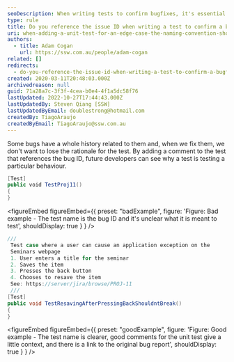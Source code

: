 ```yaml
---
seoDescription: When writing tests to confirm bugfixes, it's essential to reference the issue ID in the test name and comments. This provides context for future developers, helping them understand why a particular test exists.
type: rule
title: Do you reference the issue ID when writing a test to confirm a bugfix?
uri: when-adding-a-unit-test-for-an-edge-case-the-naming-convention-should-be-the-issue-id
authors:
  - title: Adam Cogan
    url: https://ssw.com.au/people/adam-cogan
related: []
redirects:
  - do-you-reference-the-issue-id-when-writing-a-test-to-confirm-a-bugfix
created: 2020-03-11T20:48:03.000Z
archivedreason: null
guid: 71a28a7c-3f3f-4cea-b0e4-4f1a5dc58f76
lastUpdated: 2022-10-27T17:44:43.000Z
lastUpdatedBy: Steven Qiang [SSW]
lastUpdatedByEmail: doublestrong@hotmail.com
createdBy: TiagoAraujo
createdByEmail: TiagoAraujo@ssw.com.au
---
```


Some bugs have a whole history related to them and, when we fix them, we don't want to lose the rationale for the test. By adding a comment to the test that references the bug ID, future developers can see why a test is testing a particular behaviour.
```cs
[Test]
public void TestProj11()
{
}
```

<figureEmbed figureEmbed={{
  preset: "badExample",
  figure: 'Figure: Bad example - The test name is the bug ID and it\'s unclear what it is meant to test',
  shouldDisplay: true
} } />


```cs
///
 Test case where a user can cause an application exception on the
 Seminars webpage
 1. User enters a title for the seminar
 2. Saves the item
 3. Presses the back button
 4. Chooses to resave the item
 See: https://server/jira/browse/PROJ-11
 ///
[Test]
public void TestResavingAfterPressingBackShouldntBreak()
{
}
```

<figureEmbed figureEmbed={{
  preset: "goodExample",
  figure: 'Figure: Good example - The test name is clearer, good comments for the unit test give a little context, and there is a link to the original bug report',
  shouldDisplay: true
} } />
